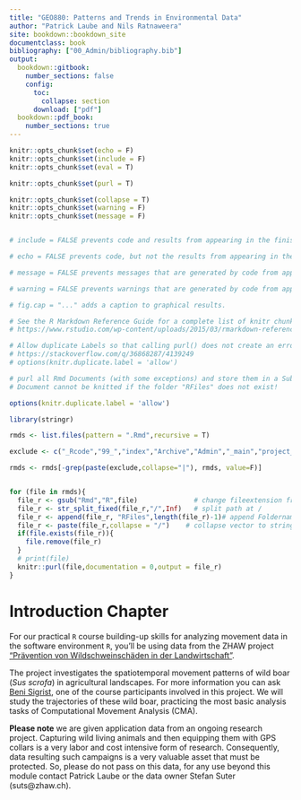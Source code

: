 ```yaml
---
title: "GEO880: Patterns and Trends in Environmental Data"
author: "Patrick Laube and Nils Ratnaweera"
site: bookdown::bookdown_site
documentclass: book
bibliography: ["00_Admin/bibliography.bib"]
output:
  bookdown::gitbook:
    number_sections: false
    config:
      toc:
        collapse: section
      download: ["pdf"]
  bookdown::pdf_book:
    number_sections: true
---
```

```r
knitr::opts_chunk$set(echo = F)
knitr::opts_chunk$set(include = F)
knitr::opts_chunk$set(eval = T)

knitr::opts_chunk$set(purl = T)

knitr::opts_chunk$set(collapse = T)
knitr::opts_chunk$set(warning = F)
knitr::opts_chunk$set(message = F)


# include = FALSE prevents code and results from appearing in the finished file. R Markdown still runs the code in the chunk, and the results can be used by other chunks.

# echo = FALSE prevents code, but not the results from appearing in the finished file. This is a useful way to embed figures.

# message = FALSE prevents messages that are generated by code from appearing in the finished file.

# warning = FALSE prevents warnings that are generated by code from appearing in the finished.

# fig.cap = "..." adds a caption to graphical results.

# See the R Markdown Reference Guide for a complete list of knitr chunk options.
# https://www.rstudio.com/wp-content/uploads/2015/03/rmarkdown-reference.pdf
```

```r
# Allow duplicate Labels so that calling purl() does not create an error
# https://stackoverflow.com/q/36868287/4139249
# options(knitr.duplicate.label = 'allow')

# purl all Rmd Documents (with some exceptions) and store them in a Subfolder /RFiles
# Document cannot be knitted if the folder "RFiles" does not exist!

options(knitr.duplicate.label = 'allow')

library(stringr)

rmds <- list.files(pattern = ".Rmd",recursive = T)

exclude <- c("_Rcode","99_","index","Archive","Admin","_main","project_ideas")

rmds <- rmds[-grep(paste(exclude,collapse="|"), rmds, value=F)]


for (file in rmds){
  file_r <- gsub("Rmd","R",file)              # change fileextension from .rmd to r
  file_r <- str_split_fixed(file_r,"/",Inf)   # split path at /
  file_r <- append(file_r, "RFiles",length(file_r)-1)# append Foldername "RFiles" in 2nd last pos
  file_r <- paste(file_r,collapse = "/")    # collapse vector to string
  if(file.exists(file_r)){
    file.remove(file_r)
  }
  # print(file)
  knitr::purl(file,documentation = 0,output = file_r)
}

```



# Introduction Chapter {-}

For our practical `R` course building-up skills for analyzing movement data in the software environment `R`, you'll be using data from the ZHAW project ["Prävention von Wildschweinschäden in der Landwirtschaft"](https://www.zhaw.ch/de/lsfm/institute-zentren/iunr/integrative-oekologie/wildtiermanagement/referenzprojekte/).

The project investigates the spatiotemporal movement patterns of wild boar (*Sus scrofa*) in agricultural landscapes. 
For more information you can ask [Beni Sigrist](https://www.zhaw.ch/de/ueber-uns/person/sigb/), one of the course participants involved in this project. We will study the trajectories of these wild boar, practicing the most basic analysis tasks of Computational Movement Analysis (CMA). 

**Please note** we are given application data from an ongoing research project. Capturing wild living animals and then equipping them with GPS collars is a very labor and cost intensive form of research. Consequently, data resulting such campaigns is a very valuable asset that must be protected. So, please do not pass on this data, for any use beyond this module contact Patrick Laube or the data owner Stefan Suter (suts@zhaw.ch).



<!-- todo -->
<!-- Introduce some basic concepts -->

<!-- - RStudio -->
<!-- - Tidyverse -->
<!-- - datacamp -->
<!-- - Rstudio Server / Rstudio Connect -->
<!-- - Links to GIS Ressources -->
<!--   - Animove Cheet sheets -->
<!--   - GIS in R -->
<!-- - GIT / CMAtools -->

